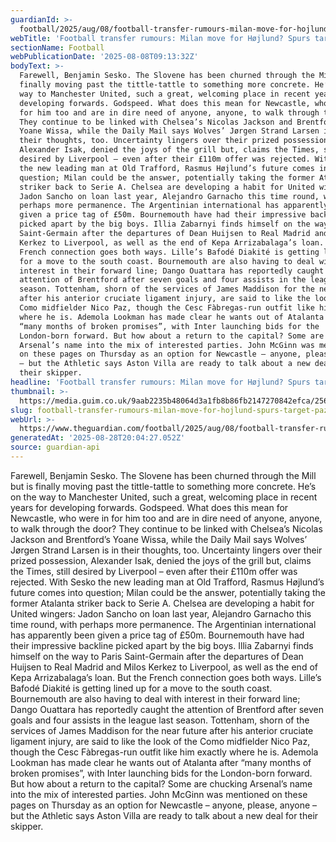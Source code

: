 ```yaml
---
guardianId: >-
  football/2025/aug/08/football-transfer-rumours-milan-move-for-hojlund-spurs-target-paz
webTitle: 'Football transfer rumours: Milan move for Højlund? Spurs target Paz?'
sectionName: Football
webPublicationDate: '2025-08-08T09:13:32Z'
bodyText: >-
  Farewell, Benjamin Sesko. The Slovene has been churned through the Mill but is
  finally moving past the tittle-tattle to something more concrete. He’s on the
  way to Manchester United, such a great, welcoming place in recent years for
  developing forwards. Godspeed. What does this mean for Newcastle, who were in
  for him too and are in dire need of anyone, anyone, to walk through the door?
  They continue to be linked with Chelsea’s Nicolas Jackson and Brentford’s
  Yoane Wissa, while the Daily Mail says Wolves’ Jørgen Strand Larsen is in
  their thoughts, too. Uncertainty lingers over their prized possession,
  Alexander Isak, denied the joys of the grill but, claims the Times, still
  desired by Liverpool – even after their £110m offer was rejected. With Sesko
  the new leading man at Old Trafford, Rasmus Højlund’s future comes into
  question; Milan could be the answer, potentially taking the former Atalanta
  striker back to Serie A. Chelsea are developing a habit for United wingers:
  Jadon Sancho on loan last year, Alejandro Garnacho this time round, with
  perhaps more permanence. The Argentinian international has apparently been
  given a price tag of £50m. Bournemouth have had their impressive backline
  picked apart by the big boys. Illia Zabarnyi finds himself on the way to Paris
  Saint-Germain after the departures of Dean Huijsen to Real Madrid and Milos
  Kerkez to Liverpool, as well as the end of Kepa Arrizabalaga’s loan. But the
  French connection goes both ways. Lille’s Bafodé Diakité is getting lined up
  for a move to the south coast. Bournemouth are also having to deal with
  interest in their forward line; Dango Ouattara has reportedly caught the
  attention of Brentford after seven goals and four assists in the league last
  season. Tottenham, shorn of the services of James Maddison for the near future
  after his anterior cruciate ligament injury, are said to like the look of the
  Como midfielder Nico Paz, though the Cesc Fàbregas-run outfit like him exactly
  where he is. Ademola Lookman has made clear he wants out of Atalanta after
  “many months of broken promises”, with Inter launching bids for the
  London-born forward. But how about a return to the capital? Some are chucking
  Arsenal’s name into the mix of interested parties. John McGinn was mentioned
  on these pages on Thursday as an option for Newcastle – anyone, please, anyone
  – but the Athletic says Aston Villa are ready to talk about a new deal for
  their skipper.
headline: 'Football transfer rumours: Milan move for Højlund? Spurs target Paz?'
thumbnail: >-
  https://media.guim.co.uk/9aab2235b48064d3a1fb8b86fb2147270842efca/2564_729_5692_4553/500.jpg
slug: football-transfer-rumours-milan-move-for-hojlund-spurs-target-paz
webUrl: >-
  https://www.theguardian.com/football/2025/aug/08/football-transfer-rumours-milan-move-for-hojlund-spurs-target-paz
generatedAt: '2025-08-28T20:04:27.052Z'
source: guardian-api
---
```

Farewell, Benjamin Sesko. The Slovene has been churned through the Mill but is finally moving past the tittle-tattle to something more concrete. He’s on the way to Manchester United, such a great, welcoming place in recent years for developing forwards. Godspeed. What does this mean for Newcastle, who were in for him too and are in dire need of anyone, anyone, to walk through the door? They continue to be linked with Chelsea’s Nicolas Jackson and Brentford’s Yoane Wissa, while the Daily Mail says Wolves’ Jørgen Strand Larsen is in their thoughts, too. Uncertainty lingers over their prized possession, Alexander Isak, denied the joys of the grill but, claims the Times, still desired by Liverpool – even after their £110m offer was rejected. With Sesko the new leading man at Old Trafford, Rasmus Højlund’s future comes into question; Milan could be the answer, potentially taking the former Atalanta striker back to Serie A. Chelsea are developing a habit for United wingers: Jadon Sancho on loan last year, Alejandro Garnacho this time round, with perhaps more permanence. The Argentinian international has apparently been given a price tag of £50m. Bournemouth have had their impressive backline picked apart by the big boys. Illia Zabarnyi finds himself on the way to Paris Saint-Germain after the departures of Dean Huijsen to Real Madrid and Milos Kerkez to Liverpool, as well as the end of Kepa Arrizabalaga’s loan. But the French connection goes both ways. Lille’s Bafodé Diakité is getting lined up for a move to the south coast. Bournemouth are also having to deal with interest in their forward line; Dango Ouattara has reportedly caught the attention of Brentford after seven goals and four assists in the league last season. Tottenham, shorn of the services of James Maddison for the near future after his anterior cruciate ligament injury, are said to like the look of the Como midfielder Nico Paz, though the Cesc Fàbregas-run outfit like him exactly where he is. Ademola Lookman has made clear he wants out of Atalanta after “many months of broken promises”, with Inter launching bids for the London-born forward. But how about a return to the capital? Some are chucking Arsenal’s name into the mix of interested parties. John McGinn was mentioned on these pages on Thursday as an option for Newcastle – anyone, please, anyone – but the Athletic says Aston Villa are ready to talk about a new deal for their skipper.
